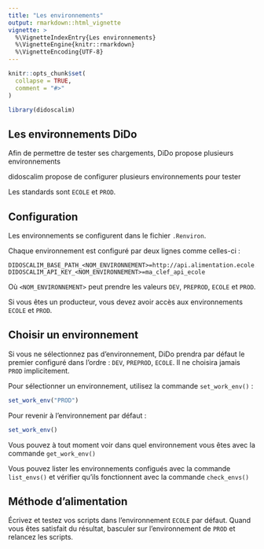 ```yaml
---
title: "Les environnements"
output: rmarkdown::html_vignette
vignette: >
  %\VignetteIndexEntry{Les environnements}
  %\VignetteEngine{knitr::rmarkdown}
  %\VignetteEncoding{UTF-8}
---
```


```r
knitr::opts_chunk$set(
  collapse = TRUE,
  comment = "#>"
)
```

```r
library(didoscalim)
```

## Les environnements DiDo

Afin de permettre de tester ses chargements, DiDo propose plusieurs environnements

didoscalim propose de configurer plusieurs environnements pour tester 

Les standards sont `ECOLE` et `PROD`.

## Configuration

Les environnements se configurent dans le fichier `.Renviron`.

Chaque environnement est configuré par deux lignes comme celles-ci :

```
DIDOSCALIM_BASE_PATH_<NOM_ENVIRONNEMENT>=http://api.alimentation.ecole.fr/v1
DIDOSCALIM_API_KEY_<NOM_ENVIRONNEMENT>=ma_clef_api_ecole
```

Où `<NOM_ENVIRONNEMENT>` peut prendre les valeurs `DEV`, `PREPROD`, `ECOLE` et
`PROD`.

Si vous êtes un producteur, vous devez avoir accès aux environnements `ECOLE` et
`PROD`.

## Choisir un environnement

Si vous ne sélectionnez pas d'environnement, DiDo prendra par défaut le premier
configuré dans l'ordre : `DEV`, `PREPROD`, `ECOLE`. Il ne choisira jamais `PROD`
implicitement.

Pour sélectionner un environnement, utilisez la commande `set_work_env()` :

```r
set_work_env("PROD")
```

Pour revenir à l'environnement par défaut :

```r
set_work_env()
```

Vous pouvez à tout moment voir dans quel environnement vous êtes avec la
commande `get_work_env()`

Vous pouvez lister les environnements configués avec la commande `list_envs()`
et vérifier qu'ils fonctionnent avec la commande `check_envs()`

## Méthode d'alimentation

Écrivez et testez vos scripts dans l'environnement `ECOLE` par défaut. Quand
vous êtes satisfait du résultat, basculer sur l'environnement de `PROD` et
relancez les scripts.

